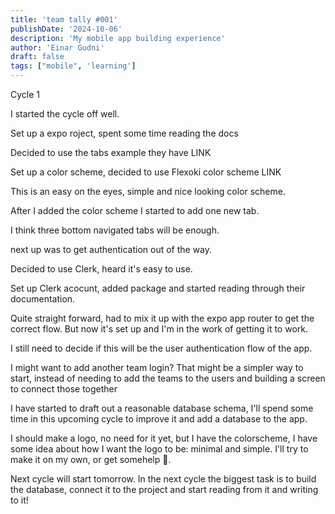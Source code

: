```yaml
---
title: 'team tally #001'
publishDate: '2024-10-06'
description: 'My mobile app building experience'
author: 'Einar Gudni'
draft: false
tags: ["mobile", 'learning']
---
```


<Draft />

<SubHeading>
  Cycle 1
</SubHeading>

<div class="mt-2">

<p class="mt-2">I started the cycle off well.</p>

Set up a expo roject, spent some time reading the docs

Decided to use the tabs example they have LINK

Set up a color scheme, decided to use Flexoki color scheme LINK

This is an easy on the eyes, simple and nice looking color scheme.

After I added the color scheme I started to add one new tab.

I think three bottom navigated tabs will be enough.

next up was to get authentication out of the way.

Decided to use Clerk, heard it's easy to use.

Set up Clerk acocunt, added package and started reading through their documentation.

Quite straight forward, had to mix it up with the expo app router to get the correct flow. But now it's set up and I'm in the work of getting it to work.

I still need to decide if this will be the user authentication flow of the app.

I might want to add another team login? That might be a simpler way to start, instead of needing to add the teams to the users and building a screen to connect those together

I have started to draft out a reasonable database schema, I'll spend some time in this upcoming cycle to improve it and add a database to the app.


I should make a logo, no need for it yet, but I have the colorscheme, I have some idea about how I want the logo to be: minimal and simple. I'll try to make it on my own, or get somehelp 🤠.

Next cycle will start tomorrow. In the next cycle the biggest task is to build the database, connect it to the project and start reading from it and writing to it!
</div>
